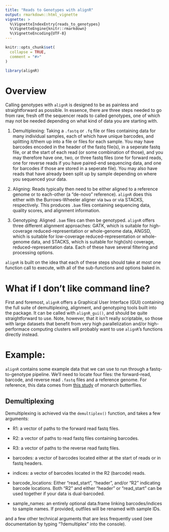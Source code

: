 ```yaml
---
title: "Reads to Genotypes with alignR"
output: rmarkdown::html_vignette
vignette: >
  %\VignetteIndexEntry{reads_to_genotypes}
  %\VignetteEngine{knitr::rmarkdown}
  %\VignetteEncoding{UTF-8}
---
```


```r
knitr::opts_chunk$set(
  collapse = TRUE,
  comment = "#>"
)
```

```r
library(alignR)
```

# Overview

Calling genotypes with `alignR` is designed to be as painless and straightforward as possible. In essence, there are three steps needed to go from raw, fresh off the sequencer reads to called genotypes, one of which may not be needed depending on what kind of data you are starting with.

1. Demultiplexing: Taking a `.fastq` or `.fq` file or files containing data for many individual samples, each of which have unique barcodes, and splitting it/them up into a file or files for each sample. You may have barcodes encoded in the header of the fastq file(s), in a seperate fastq file, or at the start of each read (or some combination of those), and you may therefore have one, two, or three fastq files (one for forward reads, one for reverse reads if you have paired-end sequencing data, and one for barcodes if those are stored in a seperate file). You may also have reads that have already been split up by sample depending on where you sequenced your data.

2. Aligning: Reads typically then need to be either aligned to a reference genome or to each-other (a "de-novo" reference). `alignR` does this either with the Burrows-Wheeler aligner via `bwa` or via STACKS, respectively. This produces `.bam` files containing sequencing data, quality scores, and alignment information.

3. Genotyping: Aligned `.bam` files can then be genotyped. `alignR` offers three different alignment approaches: GATK, which is suitable for high-coverage reduced-representation or whole-genome data, ANGSD, which is suitable for low-coverage reduced-representation or whole-genome data, and STACKS, which is suitable for high(ish) coverage, reduced-representation data. Each of these have several filtering and processing options.

`alignR` is built on the idea that each of these steps should take at most one function call to execute, with all of the sub-functions and options baked in.

# What if I don't like command line?

First and foremost, `alignR` offers a Graphical User Interface (GUI) containing the full suite of demultiplexing, alignment, and genotyping tools built into the package. It can be called with `alignR_gui()`, and should be quite straightforward to use. Note, however, that it isn't really scriptable, so those with large datasets that benefit from very high parallelization and/or high-performace computing clusters will probably want to use `alignR`'s functions directly instead.

# Example:

`alignR` contains some example data that we can use to run through a fastq-to-genotype pipeline. We'll need to locate four files: the forward-read, barcode, and reverse read `.fastq` files and a reference genome. For reference, this data comes from [this study](https://doi.org/10.1111/mec.16592) of monarch butterflies.

## Demultiplexing

Demultiplexing is achieved via the `demultiplex()` function, and takes a few arguments:

* R1: a vector of paths to the forward read fastq files.

* R2: a vector of paths to read fastq files containing barcodes.

* R3: a vector of paths to the reverse read fastq files.

* barcodes: a vector of barcodes located either at the start of reads or in fastq headers.

* indices: a vector of barcodes located in the R2 (barcode) reads.

* barcode_locations: Either "read_start", "header", and/or "R2" indicating barcode locations. Both "R2" and either "header" or "read_start" can be used together if your data is dual-barcoded.

* sample_names: an entirely optional data.frame linking barcodes/indices to sample names. If provided, outfiles will be renamed with sample IDs.

and a few other technical arguments that are less frequently used (see documentation by typing "?demultiplex" into the console).



